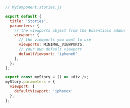 ```js
// MyComponent.stories.js

export default {
  title: 'Stories',
  parameters: {
    // the viewports object from the Essentials addon
    viewport: {
      // the viewports you want to use
      viewports: MINIMAL_VIEWPORTS,
      // your own default viewport
      defaultViewport: 'iphone6'
    },
  };
};

export const myStory = () => <div />;
myStory.parameters = {
  viewport: {
    defaultViewport: 'iphonex'
  },
};
```
